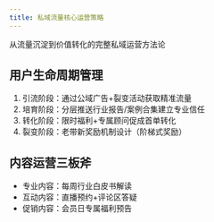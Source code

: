 ```yaml
---
title: 私域流量核心运营策略
---
```


从流量沉淀到价值转化的完整私域运营方法论

## 用户生命周期管理

1. 引流阶段：通过公域广告+裂变活动获取精准流量
2. 培育阶段：分层推送行业报告/案例合集建立专业信任
3. 转化阶段：限时福利+专属顾问促成首单转化
4. 裂变阶段：老带新奖励机制设计（阶梯式奖励）

## 内容运营三板斧

- 专业内容：每周行业白皮书解读
- 互动内容：直播预约+评论区答疑
- 促销内容：会员日专属福利预告
